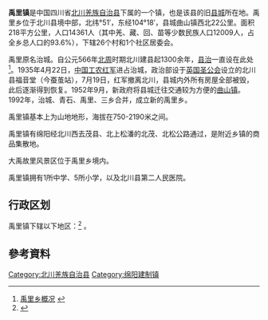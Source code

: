 {{中国乡级行政区|51/07/26/204/000}}
'''禹里镇'''是中国四川省[[北川羌族自治县|北川羌族自治县]]下属的一个镇，也是该县的旧[[县城|县城]]所在地。禹里乡位于北川县境中部，北纬°51′，东经104°18′，县城曲山镇西北22公里。面积218平方公里，人口14361人（其中羌、藏、回、苗等少数民族人口12009人，占全乡总人口的93.6%），下辖26个村和1个社区居委会。

禹里原名治城。自公元566年[[北周|北周]]时期北川建县起1300余年，[[县治|县治]]一直设在此处<ref>[http://www.bczs.gov.cn/news/bczs/tzyhj/jcss/2006/12-12/1536m39.html 禹里乡概况] {{webarchive|url=https://web.archive.org/web/20080521031437/http://www.bczs.gov.cn/news/bczs/tzyhj/jcss/2006/12-12/1536m39.html |date=2008-05-21 }}</ref>。1935年4月22日，[[中国工农红军|中国工农红军]]进占治城，政治部设于[[英国圣公会|英国圣公会]]设立的北川县福音堂（今蚕茧站），7月19日，红军撤离北川，县城内外所有房屋全部被毁，此后逐渐得到恢复。1952年9月，新政府将县城迁往交通较为方便的[[曲山镇|曲山镇]]。1992年，治城、青石、禹里、三乡合并，成立新的禹里乡。

禹里镇基本上为山地地形，海拔在750-2190米之间。

禹里镇有绵阳经北川西去茂县、北上松潘的北茂、北松公路通过，是附近乡镇的商品集散地。

大禹故里风景区位于禹里乡境内。

禹里镇拥有1所中学、5所小学，以及北川县第二人民医院。

== 行政区划 ==
禹里镇下辖以下地区：<ref>{{PRC admin/ref sgc|51/07/26/204/000}}</ref>
{{PRC admin/children|51/07/26/204/000}}。

==參考資料==
{{Reflist}}

{{北川羌族自治县行政区划}}

[[Category:北川羌族自治县|Category:北川羌族自治县]]
[[Category:绵阳建制镇|Category:绵阳建制镇]]